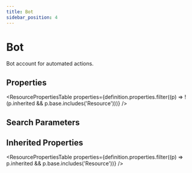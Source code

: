 ```yaml
---
title: Bot
sidebar_position: 4
---
```



# Bot

Bot account for automated actions.

<Tabs queryString="section">
  <TabItem value="schema" label="Schema" default>

## Properties

<ResourcePropertiesTable
  properties={definition.properties.filter((p) => !(p.inherited && p.base.includes('Resource')))}
/>

## Search Parameters

<SearchParamsTable searchParams={definition.searchParameters} />

## Inherited Properties

<ResourcePropertiesTable properties={definition.properties.filter((p) => p.inherited && p.base.includes('Resource'))} />

  </TabItem>

</Tabs>
